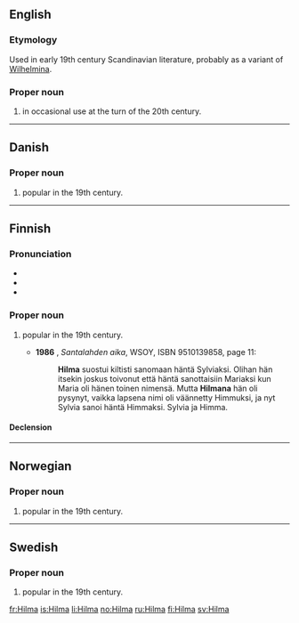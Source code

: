==English==

===Etymology===
Used in early 19th century Scandinavian literature, probably as a variant of [[Wilhelmina]].

===Proper noun===
{{en-proper noun}}

# {{given name|female|from=Germanic}} in occasional use at the turn of the 20th century.

----

==Danish==

===Proper noun===
{{head|da|proper noun}}

# {{given name|female|lang=da}} popular in the 19th century.

----

==Finnish==

===Pronunciation===
* {{IPA|lang=fi|[ˈhilmɑ]}}
* {{rhymes|ilmɑ|lang=fi}}
* {{hyphenation|Hil|ma|lang=fi}}

===Proper noun===
{{fi-proper noun}}

# {{given name|female|lang=fi}} popular in the 19th century.
#*'''1986''' {{w|Eila Pennanen}}, ''Santalahden aika'', WSOY, ISBN 9510139858, page 11:
#*:'''Hilma''' suostui kiltisti sanomaan häntä Sylviaksi. Olihan hän itsekin joskus toivonut että häntä sanottaisiin Mariaksi kun Maria oli hänen toinen nimensä. Mutta '''Hilmana''' hän oli pysynyt, vaikka lapsena nimi oli väännetty Himmuksi, ja nyt Sylvia sanoi häntä Himmaksi. Sylvia ja Himma.

====Declension====
{{fi-decl-kala|Hilm|||a}}

----

==Norwegian==

===Proper noun===
{{head|no|proper noun}}

# {{given name|female|lang=no}} popular in the 19th century.

----

==Swedish==

===Proper noun===
{{head|sv|proper noun}}

# {{given name|female|lang=sv}} popular in the 19th century.

[[fr:Hilma]]
[[is:Hilma]]
[[li:Hilma]]
[[no:Hilma]]
[[ru:Hilma]]
[[fi:Hilma]]
[[sv:Hilma]]